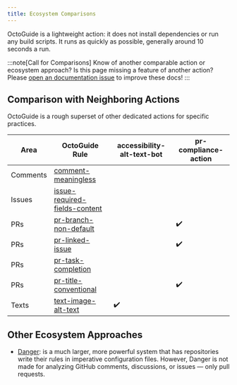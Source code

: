 ```yaml
---
title: Ecosystem Comparisons
---
```


OctoGuide is a lightweight action: it does not install dependencies or run any build scripts.
It runs as quickly as possible, generally around 10 seconds a run.

:::note[Call for Comparisons]
Know of another comparable action or ecosystem approach?
Is this page missing a feature of another action?
Please [open an documentation issue](https://github.com/JoshuaKGoldberg/OctoGuide/issues/new?template=02-documentation.yml) to improve these docs!
:::

## Comparison with Neighboring Actions

OctoGuide is a rough superset of other dedicated actions for specific practices.

| Area     | OctoGuide Rule                                                           | accessibility-alt-text-bot | pr-compliance-action |
| -------- | ------------------------------------------------------------------------ | -------------------------- | -------------------- |
| Comments | [comment-meaningless](./docs/comment-meaningless.md)                     |                            |                      |
| Issues   | [issue-required-fields-content](./docs/issue-required-fields-content.md) |                            |                      |
| PRs      | [pr-branch-non-default](./docs/pr-branch-non-default.md)                 |                            | ✔️                   |
| PRs      | [pr-linked-issue](./docs/pr-linked-issue.md)                             |                            | ✔️                   |
| PRs      | [pr-task-completion](./docs/pr-task-completion.md)                       |                            |                      |
| PRs      | [pr-title-conventional](./docs/pr-title-conventional.md)                 |                            | ✔️                   |
| Texts    | [text-image-alt-text](./docs/text-image-alt-text.md)                     | ✔️                         |                      |

## Other Ecosystem Approaches

- [Danger](https://danger.systems): is a much larger, more powerful system that has repositories write their rules in imperative configuration files.
  However, Danger is not made for analyzing GitHub comments, discussions, or issues — only pull requests.
